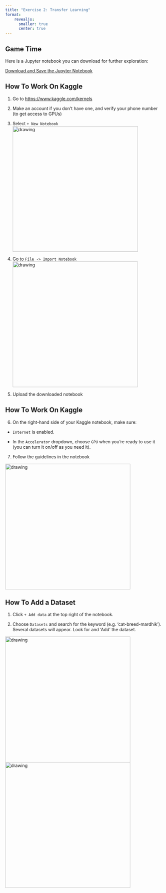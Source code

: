 ```yaml
---
title: "Exercise 2: Transfer Learning"
format: 
    revealjs:
      smaller: true
      center: true
---
```


## Game Time

Here is a Jupyter notebook you can download for further exploration:

[Download and Save the Jupyter Notebook](https://github.com/kvarada/Intro-to-ML-workshop-2024/blob/main/website/slides/downloads/exercise-02-deep-learning.ipynb)

<!--
[Download and Save the Jupyter Notebook](downloads/exercise-02-deep-learning.ipynb){.btn .btn-primary}
Follow the guidelines in the next page.
<img src="img/save_notebook.png" alt="drawing" width="400"/>
-->

## How To Work On Kaggle

1. Go to [https://www.kaggle.com/kernels](https://www.kaggle.com/kernels)
2. Make an account if you don't have one, and verify your phone number (to get access to GPUs)
3. Select `+ New Notebook`
<img src="img/create_notebook.png" alt="drawing" width="400"/>

4. Go to `File -> Import Notebook`
<img src="img/import_notebook.png" alt="drawing" width="400"/>

5. Upload the downloaded notebook


## How To Work On Kaggle

6. On the right-hand side of your Kaggle notebook, make sure:
  - `Internet` is enabled.
  
  - In the `Accelerator` dropdown, choose `GPU` when you're ready to use it (you can turn it on/off as you need it).

7. Follow the guidelines in the notebook

<img src="img/notebook_options.png" alt="drawing" width="400"/>

## How To Add a Dataset

1. Click `+ Add data` at the top right of the notebook.

2. Choose `Datasets` and search for the keyword (e.g. 'cat-breed-mardhik'). Several datasets will appear. Look for and 'Add' the dataset.

<img src="img/add_data1.png" alt="drawing" width="400"/>
<img src="img/add_data2.png" alt="drawing" width="400"/>